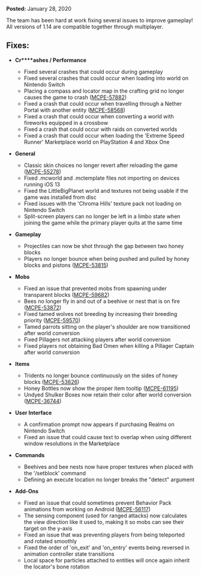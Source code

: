 **Posted:** January 28, 2020

The team has been hard at work fixing several issues to improve gameplay! All versions of 1.14 are compatible together through multiplayer.

## **Fixes:**

-   **Cr****ashes / Performance**
    -   Fixed several crashes that could occur during gameplay
    -   Fixed several crashes that could occur when loading into world on Nintendo Switch
    -   Placing a compass and locator map in the crafting grid no longer causes the game to crash ([MCPE-57882](https://bugs.mojang.com/browse/MCPE-57882))
    -   Fixed a crash that could occur when travelling through a Nether Portal with another entity ([MCPE-58568](https://bugs.mojang.com/browse/MCPE-58568))
    -   Fixed a crash that could occur when converting a world with fireworks equipped in a crossbow
    -   Fixed a crash that could occur with raids on converted worlds
    -   Fixed a crash that could occur when loading the 'Extreme Speed Runner' Marketplace world on PlayStation 4 and Xbox One

-   **General**
    -   Classic skin choices no longer revert after reloading the game ([MCPE-55278](https://bugs.mojang.com/browse/MCPE-55278))
    -   Fixed .mcworld and .mctemplate files not importing on devices running iOS 13
    -   Fixed the LittleBigPlanet world and textures not being usable if the game was installed from disc
    -   Fixed issues with the 'Chroma Hills' texture pack not loading on Nintendo Switch
    -   Split-screen players can no longer be left in a limbo state when joining the game while the primary player quits at the same time

-   **Gameplay**
    -   Projectiles can now be shot through the gap between two honey blocks
    -   Players no longer bounce when being pushed and pulled by honey blocks and pistons ([MCPE-53815](https://bugs.mojang.com/browse/MCPE-53815))

-   **Mobs**
    -   Fixed an issue that prevented mobs from spawning under transparent blocks ([MCPE-59682](https://bugs.mojang.com/browse/MCPE-59682))
    -   Bees no longer fly in and out of a beehive or nest that is on fire ([MCPE-53872](https://bugs.mojang.com/browse/MCPE-53872))
    -   Fixed tamed wolves not breeding by increasing their breeding priority ([MCPE-59570](https://bugs.mojang.com/browse/MCPE-59570))
    -   Tamed parrots sitting on the player's shoulder are now transitioned after world conversion
    -   Fixed Pillagers not attacking players after world conversion
    -   Fixed players not obtaining Bad Omen when killing a Pillager Captain after world conversion

-   **Items**
    -   Tridents no longer bounce continuously on the sides of honey blocks ([MCPE-53626](https://bugs.mojang.com/browse/MCPE-53626))
    -   Honey Bottles now show the proper item tooltip ([MCPE-61195](https://bugs.mojang.com/browse/MCPE-61195))
    -   Undyed Shulker Boxes now retain their color after world conversion ([MCPE-36744](https://bugs.mojang.com/browse/MCPE-36744))

-   **User Interface**
    -   A confirmation prompt now appears if purchasing Realms on Nintendo Switch
    -   Fixed an issue that could cause text to overlap when using different window resolutions in the Marketplace

-   **Commands**
    -   Beehives and bee nests now have proper textures when placed with the '/setblock' command
    -   Defining an execute location no longer breaks the "detect" argument

-   **Add-Ons**
    -   Fixed an issue that could sometimes prevent Behavior Pack animations from working on Android ([MCPE-56117](https://bugs.mojang.com/browse/MCPE-56117))
    -   The sensing component (used for ranged attacks) now calculates the view direction like it used to, making it so mobs can see their target on the y-axis
    -   Fixed an issue that was preventing players from being teleported and rotated smoothly
    -   Fixed the order of 'on\_exit' and 'on\_entry' events being reversed in animation controller state transitions
    -   Local space for particles attached to entities will once again inherit the locator's bone rotation